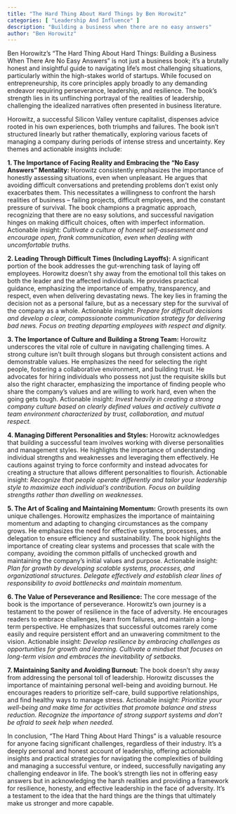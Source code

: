```yaml
---
title: "The Hard Thing About Hard Things by Ben Horowitz"
categories: [ "Leadership And Influence" ]
description: "Building a business when there are no easy answers"
author: "Ben Horowitz"
---
```

Ben Horowitz's "The Hard Thing About Hard Things: Building a Business When There Are No Easy Answers" is not just a business book; it's a brutally honest and insightful guide to navigating life's most challenging situations, particularly within the high-stakes world of startups.  While focused on entrepreneurship, its core principles apply broadly to any demanding endeavor requiring perseverance, leadership, and resilience.  The book's strength lies in its unflinching portrayal of the realities of leadership, challenging the idealized narratives often presented in business literature.

Horowitz, a successful Silicon Valley venture capitalist, dispenses advice rooted in his own experiences, both triumphs and failures.  The book isn't structured linearly but rather thematically, exploring various facets of managing a company during periods of intense stress and uncertainty.  Key themes and actionable insights include:

**1. The Importance of Facing Reality and Embracing the "No Easy Answers" Mentality:**  Horowitz consistently emphasizes the importance of honestly assessing situations, even when unpleasant.  He argues that avoiding difficult conversations and pretending problems don't exist only exacerbates them.  This necessitates a willingness to confront the harsh realities of business – failing projects, difficult employees, and the constant pressure of survival.  The book champions a pragmatic approach, recognizing that there are no easy solutions, and successful navigation hinges on making difficult choices, often with imperfect information.  Actionable insight: *Cultivate a culture of honest self-assessment and encourage open, frank communication, even when dealing with uncomfortable truths.*

**2. Leading Through Difficult Times (Including Layoffs):**  A significant portion of the book addresses the gut-wrenching task of laying off employees.  Horowitz doesn't shy away from the emotional toll this takes on both the leader and the affected individuals.  He provides practical guidance, emphasizing the importance of empathy, transparency, and respect, even when delivering devastating news.  The key lies in framing the decision not as a personal failure, but as a necessary step for the survival of the company as a whole.  Actionable insight: *Prepare for difficult decisions and develop a clear, compassionate communication strategy for delivering bad news.  Focus on treating departing employees with respect and dignity.*

**3. The Importance of Culture and Building a Strong Team:**  Horowitz underscores the vital role of culture in navigating challenging times.  A strong culture isn't built through slogans but through consistent actions and demonstrable values.  He emphasizes the need for selecting the right people, fostering a collaborative environment, and building trust.  He advocates for hiring individuals who possess not just the requisite skills but also the right character, emphasizing the importance of finding people who share the company's values and are willing to work hard, even when the going gets tough. Actionable insight: *Invest heavily in creating a strong company culture based on clearly defined values and actively cultivate a team environment characterized by trust, collaboration, and mutual respect.*

**4. Managing Different Personalities and Styles:**  Horowitz acknowledges that building a successful team involves working with diverse personalities and management styles.  He highlights the importance of understanding individual strengths and weaknesses and leveraging them effectively.  He cautions against trying to force conformity and instead advocates for creating a structure that allows different personalities to flourish.  Actionable insight: *Recognize that people operate differently and tailor your leadership style to maximize each individual's contribution.  Focus on building strengths rather than dwelling on weaknesses.*

**5.  The Art of Scaling and Maintaining Momentum:**  Growth presents its own unique challenges.  Horowitz emphasizes the importance of maintaining momentum and adapting to changing circumstances as the company grows.  He emphasizes the need for effective systems, processes, and delegation to ensure efficiency and sustainability.  The book highlights the importance of creating clear systems and processes that scale with the company, avoiding the common pitfalls of unchecked growth and maintaining the company’s initial values and purpose. Actionable insight: *Plan for growth by developing scalable systems, processes, and organizational structures.  Delegate effectively and establish clear lines of responsibility to avoid bottlenecks and maintain momentum.*

**6.  The Value of Perseverance and Resilience:**  The core message of the book is the importance of perseverance.  Horowitz's own journey is a testament to the power of resilience in the face of adversity.  He encourages readers to embrace challenges, learn from failures, and maintain a long-term perspective.  He emphasizes that successful outcomes rarely come easily and require persistent effort and an unwavering commitment to the vision. Actionable insight: *Develop resilience by embracing challenges as opportunities for growth and learning.  Cultivate a mindset that focuses on long-term vision and embraces the inevitability of setbacks.*

**7.  Maintaining Sanity and Avoiding Burnout:**  The book doesn't shy away from addressing the personal toll of leadership.  Horowitz discusses the importance of maintaining personal well-being and avoiding burnout.  He encourages readers to prioritize self-care, build supportive relationships, and find healthy ways to manage stress.  Actionable insight: *Prioritize your well-being and make time for activities that promote balance and stress reduction.  Recognize the importance of strong support systems and don’t be afraid to seek help when needed.*


In conclusion, "The Hard Thing About Hard Things" is a valuable resource for anyone facing significant challenges, regardless of their industry.  It's a deeply personal and honest account of leadership, offering actionable insights and practical strategies for navigating the complexities of building and managing a successful venture, or indeed, successfully navigating any challenging endeavor in life.  The book’s strength lies not in offering easy answers but in acknowledging the harsh realities and providing a framework for resilience, honesty, and effective leadership in the face of adversity.  It's a testament to the idea that the hard things are the things that ultimately make us stronger and more capable.

